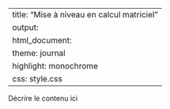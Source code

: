 --
title: "Mise à niveau en calcul matriciel"
output:
  html_document:
    theme: journal
    highlight: monochrome
    css: style.css
---

Décrire le contenu ici 
